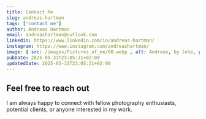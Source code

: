 ```yaml
---
title: Contact Me
slug: andreas-hartman
tags: ['contact me']
author: Andreas Hartman
email: andreashartman@outlook.com
linkedin: https://www.linkedin.com/in/andreas-hartman/
instagram: https://www.instagram.com/andreashartman/
image: { src: /images/Pictures_of_me/00.webp , alt: Andreas, by lele, positionx: 65%, positiony: 40% }
pubDate: 2025-05-31T23:05:31+02:00
updatedDate: 2025-05-31T23:05:31+02:00
---
```

## Feel free to reach out

I am always happy to connect with fellow photography enthusiasts, potential clients, or anyone interested in my work.